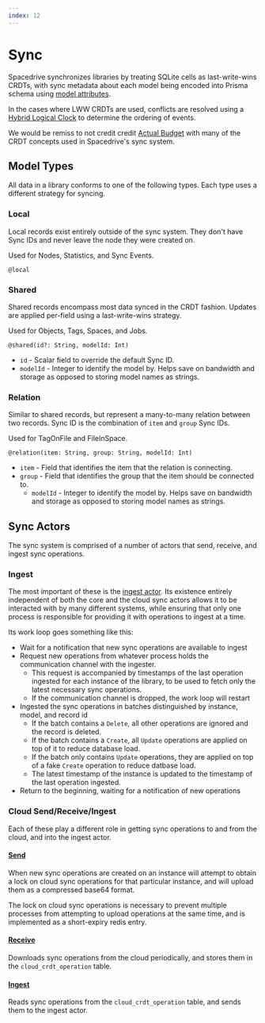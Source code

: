 ```yaml
---
index: 12
---
```


# Sync

Spacedrive synchronizes libraries by treating SQLite cells as last-write-wins CRDTs,
with sync metadata about each model being encoded into Prisma schema using [model attributes](#model-types).

In the cases where LWW CRDTs are used,
conflicts are resolved using a [Hybrid Logical Clock](https://github.com/atolab/uhlc-rs)
to determine the ordering of events.

We would be remiss to not credit credit [Actual Budget](https://actualbudget.com/)
with many of the CRDT concepts used in Spacedrive's sync system.

## Model Types

All data in a library conforms to one of the following types.
Each type uses a different strategy for syncing.

### Local

Local records exist entirely outside of the sync system.
They don't have Sync IDs and never leave the node they were created on.

Used for Nodes, Statistics, and Sync Events.

`@local`

### Shared

Shared records encompass most data synced in the CRDT fashion.
Updates are applied per-field using a last-write-wins strategy.

Used for Objects, Tags, Spaces, and Jobs.

`@shared(id?: String, modelId: Int)`

- `id` - Scalar field to override the default Sync ID.
- `modelId` - Integer to identify the model by. Helps save on bandwidth and storage as opposed to storing model names as strings.

### Relation

Similar to shared records, but represent a many-to-many relation between two records.
Sync ID is the combination of `item` and `group` Sync IDs.

Used for TagOnFile and FileInSpace.

`@relation(item: String, group: String, modelId: Int)`

- `item` - Field that identifies the item that the relation is connecting.
- `group` - Field that identifies the group that the item should be connected to.
  - `modelId` - Integer to identify the model by. Helps save on bandwidth and storage as opposed to storing model names as strings.

## Sync Actors

The sync system is comprised of a number of actors that send, receive, and ingest sync operations.

### Ingest

The most important of these is the
[ingest actor](https://github.com/spacedriveapp/spacedrive/blob/main/core/crates/sync/src/ingest.rs).
Its existence entirely independent of both the core and the cloud sync actors allows it to be interacted with by many different systems,
while ensuring that only one process is responsible for providing it with operations to ingest at a time.

Its work loop goes something like this:

- Wait for a notification that new sync operations are available to ingest
- Request new operations from whatever process holds the communication channel with the ingester.
  - This request is accompanied by timestamps of the last operation ingested for each instance of the library, to be used to fetch only the latest necessary sync operations.
  - If the communication channel is dropped, the work loop will restart
- Ingested the sync operations in batches distinguished by instance, model, and record id
  - If the batch contains a `Delete`, all other operations are ignored and the record is deleted.
  - If the batch contains a `Create`, all `Update` operations are applied on top of it to reduce database load.
  - If the batch only contains `Update` operations, they are applied on top of a fake `Create` operation to reduce datbase load.
  - The latest timestamp of the instance is updated to the timestamp of the last operation ingested.
- Return to the beginning, waiting for a notification of new operations

### Cloud Send/Receive/Ingest

Each of these play a different role in getting sync operations to and from the cloud, and into the ingest actor.

#### [Send](https://github.com/spacedriveapp/spacedrive/blob/main/core/src/cloud/sync/send.rs)

When new sync operations are created on an instance will attempt to obtain a lock on cloud sync operations for that particular instance,
and will upload them as a compressed base64 format.

The lock on cloud sync operations is necessary to prevent multiple processes from attempting to upload operations at the same time,
and is implemented as a short-expiry redis entry.

#### [Receive](https://github.com/spacedriveapp/spacedrive/blob/main/core/src/cloud/sync/receive.rs)

Downloads sync operations from the cloud periodically, and stores them in the `cloud_crdt_operation` table.

#### [Ingest](https://github.com/spacedriveapp/spacedrive/blob/main/core/src/cloud/sync/ingest.rs)

Reads sync operations from the `cloud_crdt_operation` table, and sends them to the ingest actor.
